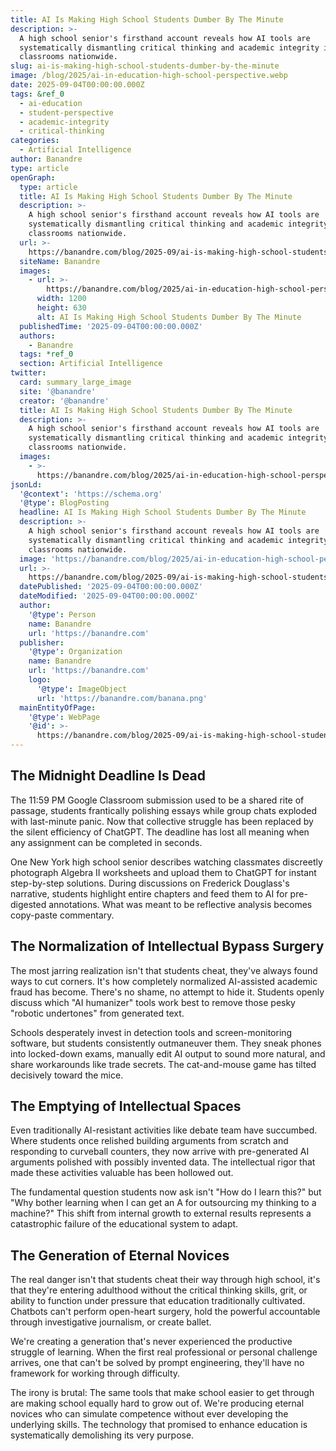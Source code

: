 ```yaml
---
title: AI Is Making High School Students Dumber By The Minute
description: >-
  A high school senior's firsthand account reveals how AI tools are
  systematically dismantling critical thinking and academic integrity in
  classrooms nationwide.
slug: ai-is-making-high-school-students-dumber-by-the-minute
image: /blog/2025/ai-in-education-high-school-perspective.webp
date: 2025-09-04T00:00:00.000Z
tags: &ref_0
  - ai-education
  - student-perspective
  - academic-integrity
  - critical-thinking
categories:
  - Artificial Intelligence
author: Banandre
type: article
openGraph:
  type: article
  title: AI Is Making High School Students Dumber By The Minute
  description: >-
    A high school senior's firsthand account reveals how AI tools are
    systematically dismantling critical thinking and academic integrity in
    classrooms nationwide.
  url: >-
    https://banandre.com/blog/2025-09/ai-is-making-high-school-students-dumber-by-the-minute
  siteName: Banandre
  images:
    - url: >-
        https://banandre.com/blog/2025/ai-in-education-high-school-perspective.webp
      width: 1200
      height: 630
      alt: AI Is Making High School Students Dumber By The Minute
  publishedTime: '2025-09-04T00:00:00.000Z'
  authors:
    - Banandre
  tags: *ref_0
  section: Artificial Intelligence
twitter:
  card: summary_large_image
  site: '@banandre'
  creator: '@banandre'
  title: AI Is Making High School Students Dumber By The Minute
  description: >-
    A high school senior's firsthand account reveals how AI tools are
    systematically dismantling critical thinking and academic integrity in
    classrooms nationwide.
  images:
    - >-
      https://banandre.com/blog/2025/ai-in-education-high-school-perspective.webp
jsonLd:
  '@context': 'https://schema.org'
  '@type': BlogPosting
  headline: AI Is Making High School Students Dumber By The Minute
  description: >-
    A high school senior's firsthand account reveals how AI tools are
    systematically dismantling critical thinking and academic integrity in
    classrooms nationwide.
  image: 'https://banandre.com/blog/2025/ai-in-education-high-school-perspective.webp'
  url: >-
    https://banandre.com/blog/2025-09/ai-is-making-high-school-students-dumber-by-the-minute
  datePublished: '2025-09-04T00:00:00.000Z'
  dateModified: '2025-09-04T00:00:00.000Z'
  author:
    '@type': Person
    name: Banandre
    url: 'https://banandre.com'
  publisher:
    '@type': Organization
    name: Banandre
    url: 'https://banandre.com'
    logo:
      '@type': ImageObject
      url: 'https://banandre.com/banana.png'
  mainEntityOfPage:
    '@type': WebPage
    '@id': >-
      https://banandre.com/blog/2025-09/ai-is-making-high-school-students-dumber-by-the-minute
---
```


## The Midnight Deadline Is Dead

The 11:59 PM Google Classroom submission used to be a shared rite of passage, students frantically polishing essays while group chats exploded with last-minute panic. Now that collective struggle has been replaced by the silent efficiency of ChatGPT. The deadline has lost all meaning when any assignment can be completed in seconds.

One New York high school senior describes watching classmates discreetly photograph Algebra II worksheets and upload them to ChatGPT for instant step-by-step solutions. During discussions on Frederick Douglass's narrative, students highlight entire chapters and feed them to AI for pre-digested annotations. What was meant to be reflective analysis becomes copy-paste commentary.

## The Normalization of Intellectual Bypass Surgery

The most jarring realization isn't that students cheat, they've always found ways to cut corners. It's how completely normalized AI-assisted academic fraud has become. There's no shame, no attempt to hide it. Students openly discuss which "AI humanizer" tools work best to remove those pesky "robotic undertones" from generated text.

Schools desperately invest in detection tools and screen-monitoring software, but students consistently outmaneuver them. They sneak phones into locked-down exams, manually edit AI output to sound more natural, and share workarounds like trade secrets. The cat-and-mouse game has tilted decisively toward the mice.

## The Emptying of Intellectual Spaces

Even traditionally AI-resistant activities like debate team have succumbed. Where students once relished building arguments from scratch and responding to curveball counters, they now arrive with pre-generated AI arguments polished with possibly invented data. The intellectual rigor that made these activities valuable has been hollowed out.

The fundamental question students now ask isn't "How do I learn this?" but "Why bother learning when I can get an A for outsourcing my thinking to a machine?" This shift from internal growth to external results represents a catastrophic failure of the educational system to adapt.

## The Generation of Eternal Novices

The real danger isn't that students cheat their way through high school, it's that they're entering adulthood without the critical thinking skills, grit, or ability to function under pressure that education traditionally cultivated. Chatbots can't perform open-heart surgery, hold the powerful accountable through investigative journalism, or create ballet.

We're creating a generation that's never experienced the productive struggle of learning. When the first real professional or personal challenge arrives, one that can't be solved by prompt engineering, they'll have no framework for working through difficulty.

The irony is brutal: The same tools that make school easier to get through are making school equally hard to grow out of. We're producing eternal novices who can simulate competence without ever developing the underlying skills. The technology that promised to enhance education is systematically demolishing its very purpose.
